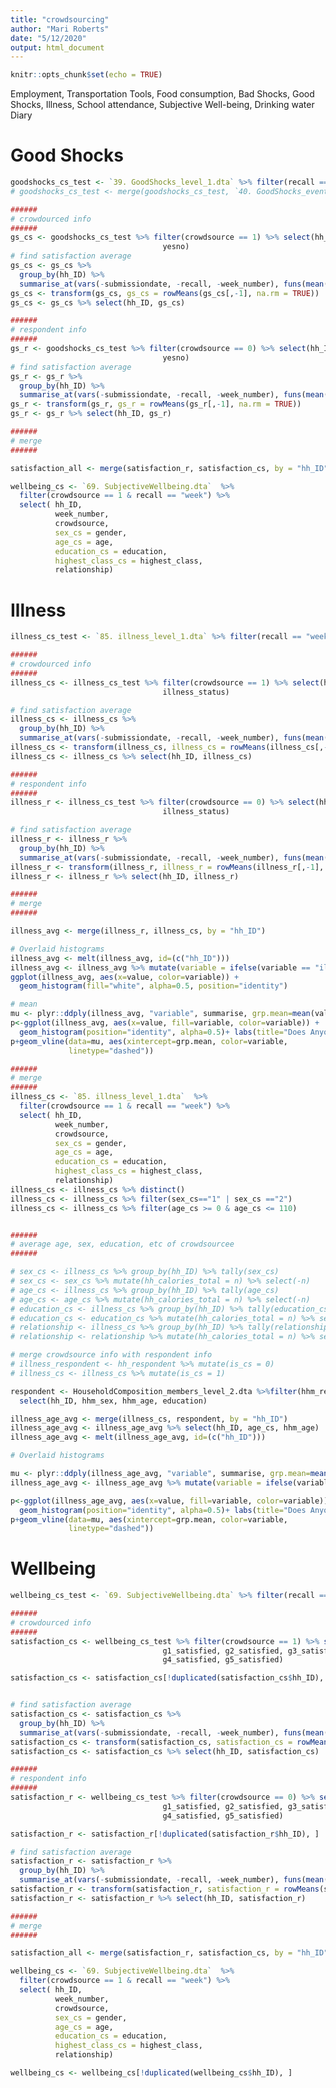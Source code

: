 ```yaml
---
title: "crowdsourcing"
author: "Mari Roberts"
date: "5/12/2020"
output: html_document
---
```


```r
knitr::opts_chunk$set(echo = TRUE)
```

Employment, 
Transportation Tools, 
Food consumption, 
Bad Shocks, 
Good Shocks, 
Illness, 
School attendance,
Subjective Well-being,
Drinking water Diary

# Good Shocks
```r
goodshocks_cs_test <- `39. GoodShocks_level_1.dta` %>% filter(recall == "season")
# goodshocks_cs_test <- merge(goodshocks_cs_test, `40. GoodShocks_event_repeat_level_2.dta`, by == c("hh_ID","gshock_1_ID"))

######
# crowdourced info
######
gs_cs <- goodshocks_cs_test %>% filter(crowdsource == 1) %>% select(hh_ID, submissiondate, recall, week_number, 
                                  yesno)
# find satisfaction average
gs_cs <- gs_cs %>% 
  group_by(hh_ID) %>%
  summarise_at(vars(-submissiondate, -recall, -week_number), funs(mean(., na.rm=TRUE)))
gs_cs <- transform(gs_cs, gs_cs = rowMeans(gs_cs[,-1], na.rm = TRUE))
gs_cs <- gs_cs %>% select(hh_ID, gs_cs)

######
# respondent info
######
gs_r <- goodshocks_cs_test %>% filter(crowdsource == 0) %>% select(hh_ID, submissiondate, recall, week_number, 
                                  yesno)
# find satisfaction average
gs_r <- gs_r %>% 
  group_by(hh_ID) %>%
  summarise_at(vars(-submissiondate, -recall, -week_number), funs(mean(., na.rm=TRUE)))
gs_r <- transform(gs_r, gs_r = rowMeans(gs_r[,-1], na.rm = TRUE))
gs_r <- gs_r %>% select(hh_ID, gs_r)

######
# merge
######

satisfaction_all <- merge(satisfaction_r, satisfaction_cs, by = "hh_ID")

wellbeing_cs <- `69. SubjectiveWellbeing.dta`  %>% 
  filter(crowdsource == 1 & recall == "week") %>% 
  select( hh_ID,
          week_number,
          crowdsource,
          sex_cs = gender,
          age_cs = age,
          education_cs = education,
          highest_class_cs = highest_class,
          relationship) 
```

# Illness
```r
illness_cs_test <- `85. illness_level_1.dta` %>% filter(recall == "week")

######
# crowdourced info
######
illness_cs <- illness_cs_test %>% filter(crowdsource == 1) %>% select(hh_ID, submissiondate, recall, week_number, 
                                  illness_status)

# find satisfaction average
illness_cs <- illness_cs %>% 
  group_by(hh_ID) %>%
  summarise_at(vars(-submissiondate, -recall, -week_number), funs(mean(., na.rm=TRUE)))
illness_cs <- transform(illness_cs, illness_cs = rowMeans(illness_cs[,-1], na.rm = TRUE))
illness_cs <- illness_cs %>% select(hh_ID, illness_cs)

######
# respondent info
######
illness_r <- illness_cs_test %>% filter(crowdsource == 0) %>% select(hh_ID, submissiondate, recall, week_number, 
                                  illness_status)

# find satisfaction average
illness_r <- illness_r %>% 
  group_by(hh_ID) %>%
  summarise_at(vars(-submissiondate, -recall, -week_number), funs(mean(., na.rm=TRUE)))
illness_r <- transform(illness_r, illness_r = rowMeans(illness_r[,-1], na.rm = TRUE))
illness_r <- illness_r %>% select(hh_ID, illness_r)

######
# merge
######

illness_avg <- merge(illness_r, illness_cs, by = "hh_ID")

# Overlaid histograms
illness_avg <- melt(illness_avg, id=(c("hh_ID")))
illness_avg <- illness_avg %>% mutate(variable = ifelse(variable == "illness_r", "Respondent", "Crowdsource"))
ggplot(illness_avg, aes(x=value, color=variable)) +
  geom_histogram(fill="white", alpha=0.5, position="identity")

# mean
mu <- plyr::ddply(illness_avg, "variable", summarise, grp.mean=mean(value))
p<-ggplot(illness_avg, aes(x=value, fill=variable, color=variable)) +
  geom_histogram(position="identity", alpha=0.5)+ labs(title="Does Anyone in the Houshold Experience Illness or Injury?",x="Illness Rate", y = "Count")+ theme(legend.title = element_blank())
p+geom_vline(data=mu, aes(xintercept=grp.mean, color=variable,
             linetype="dashed"))

```

```r

######
# merge
######
illness_cs <- `85. illness_level_1.dta`  %>% 
  filter(crowdsource == 1 & recall == "week") %>% 
  select( hh_ID,
          week_number,
          crowdsource,
          sex_cs = gender,
          age_cs = age,
          education_cs = education,
          highest_class_cs = highest_class,
          relationship)
illness_cs <- illness_cs %>% distinct()
illness_cs <- illness_cs %>% filter(sex_cs=="1" | sex_cs =="2")
illness_cs <- illness_cs %>% filter(age_cs >= 0 & age_cs <= 110)


######
# average age, sex, education, etc of crowdsourcee
######

# sex_cs <- illness_cs %>% group_by(hh_ID) %>% tally(sex_cs)
# sex_cs <- sex_cs %>% mutate(hh_calories_total = n) %>% select(-n)
# age_cs <- illness_cs %>% group_by(hh_ID) %>% tally(age_cs)
# age_cs <- age_cs %>% mutate(hh_calories_total = n) %>% select(-n)
# education_cs <- illness_cs %>% group_by(hh_ID) %>% tally(education_cs)
# education_cs <- education_cs %>% mutate(hh_calories_total = n) %>% select(-n)
# relationship <- illness_cs %>% group_by(hh_ID) %>% tally(relationship)
# relationship <- relationship %>% mutate(hh_calories_total = n) %>% select(-n)

# merge crowdsource info with respondent info
# illness_respondent <- hh_respondent %>% mutate(is_cs = 0)
# illness_cs <- illness_cs %>% mutate(is_cs = 1)

respondent <- HouseholdComposition_members_level_2.dta %>%filter(hhm_relation == 1) %>% 
  select(hh_ID, hhm_sex, hhm_age, education)

illness_age_avg <- merge(illness_cs, respondent, by = "hh_ID")
illness_age_avg <- illness_age_avg %>% select(hh_ID, age_cs, hhm_age)
illness_age_avg <- melt(illness_age_avg, id=(c("hh_ID")))

# Overlaid histograms

mu <- plyr::ddply(illness_age_avg, "variable", summarise, grp.mean=mean(value))
illness_age_avg <- illness_age_avg %>% mutate(variable = ifelse(variable == "hhm_age", "Respondent", "Crowdsource"))

p<-ggplot(illness_age_avg, aes(x=value, fill=variable, color=variable)) +
  geom_histogram(position="identity", alpha=0.5)+ labs(title="Does Anyone in the Houshold Experience Illness or Injury?",x="Illness Rate", y = "Count")+ theme(legend.title = element_blank())
p+geom_vline(data=mu, aes(xintercept=grp.mean, color=variable,
             linetype="dashed"))

```

# Wellbeing
```r

wellbeing_cs_test <- `69. SubjectiveWellbeing.dta` %>% filter(recall == "week")

######
# crowdourced info
######
satisfaction_cs <- wellbeing_cs_test %>% filter(crowdsource == 1) %>% select(hh_ID, submissiondate, recall, week_number, 
                                  g1_satisfied, g2_satisfied, g3_satisfied, 
                                  g4_satisfied, g5_satisfied)

satisfaction_cs <- satisfaction_cs[!duplicated(satisfaction_cs$hh_ID), ]


# find satisfaction average
satisfaction_cs <- satisfaction_cs %>% 
  group_by(hh_ID) %>%
  summarise_at(vars(-submissiondate, -recall, -week_number), funs(mean(., na.rm=TRUE)))
satisfaction_cs <- transform(satisfaction_cs, satisfaction_cs = rowMeans(satisfaction_cs[,-1], na.rm = TRUE))
satisfaction_cs <- satisfaction_cs %>% select(hh_ID, satisfaction_cs)

######
# respondent info
######
satisfaction_r <- wellbeing_cs_test %>% filter(crowdsource == 0) %>% select(hh_ID, submissiondate, recall, week_number, 
                                  g1_satisfied, g2_satisfied, g3_satisfied, 
                                  g4_satisfied, g5_satisfied)

satisfaction_r <- satisfaction_r[!duplicated(satisfaction_r$hh_ID), ]

# find satisfaction average
satisfaction_r <- satisfaction_r %>% 
  group_by(hh_ID) %>%
  summarise_at(vars(-submissiondate, -recall, -week_number), funs(mean(., na.rm=TRUE)))
satisfaction_r <- transform(satisfaction_r, satisfaction_r = rowMeans(satisfaction_r[,-1], na.rm = TRUE))
satisfaction_r <- satisfaction_r %>% select(hh_ID, satisfaction_r)

######
# merge
######

satisfaction_all <- merge(satisfaction_r, satisfaction_cs, by = "hh_ID")

wellbeing_cs <- `69. SubjectiveWellbeing.dta`  %>% 
  filter(crowdsource == 1 & recall == "week") %>% 
  select( hh_ID,
          week_number,
          crowdsource,
          sex_cs = gender,
          age_cs = age,
          education_cs = education,
          highest_class_cs = highest_class,
          relationship) 

wellbeing_cs <- wellbeing_cs[!duplicated(wellbeing_cs$hh_ID), ]

```